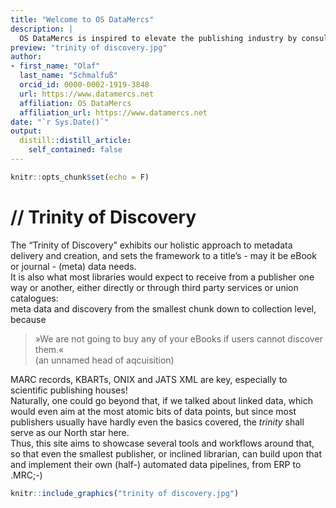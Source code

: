 ```yaml
---
title: "Welcome to OS DataMercs"
description: |
  OS DataMercs is inspired to elevate the publishing industry by consulting, encouraging and providing most recognized metadata services.
preview: "trinity of discovery.jpg"
author:
- first_name: "Olaf"
  last_name: "Schmalfuß"
  orcid_id: 0000-0002-1919-3848 
  url: https://www.datamercs.net
  affiliation: OS DataMercs
  affiliation_url: https://www.datamercs.net
date: "`r Sys.Date()`"
output:
  distill::distill_article:
    self_contained: false
---
```


```r
knitr::opts_chunk$set(echo = F)
```

# // Trinity of Discovery

The "Trinity of Discovery" exhibits our holistic approach to metadata delivery and creation, and sets the framework to a title's - may it be eBook or journal - (meta) data needs.  
It is also what most libraries would expect to receive from a publisher one way or another, either directly or through third party services or union catalogues:  
meta data and discovery from the smallest chunk down to collection level, because  

> »We are not going to buy any of your eBooks if users cannot discover them.«  
> (an unnamed head of aqcuisition)

MARC records, KBARTs, ONIX and JATS XML are key, especially to scientific publishing houses!  
Naturally, one could go beyond that, if we talked about linked data, which would even aim at the most atomic bits of data points, but since most publishers usually have hardly even the basics covered, the *trinity* shall serve as our North star here.  
Thus, this site aims to showcase several tools and workflows around that, so that even the smallest publisher, or inclined librarian, can build upon that and implement their own (half-) automated data pipelines, from ERP to .MRC;-)  

```r
knitr::include_graphics("trinity of discovery.jpg")
```

